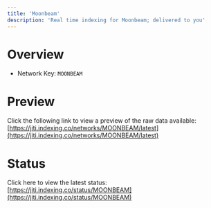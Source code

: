 ```yaml
---
title: 'Moonbeam'
description: 'Real time indexing for Moonbeam; delivered to you'
---
```


# Overview
- Network Key: `MOONBEAM`

# Preview
Click the following link to view a preview of the raw data available: [https://jiti.indexing.co/networks/MOONBEAM/latest](https://jiti.indexing.co/networks/MOONBEAM/latest)

# Status
Click here to view the latest status: [https://jiti.indexing.co/status/MOONBEAM](https://jiti.indexing.co/status/MOONBEAM)
